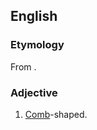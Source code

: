 ==English==

===Etymology===
From {{etyl|grc}} {{term|κτείς||comb|lang=grc}} {{suffix||form}}.

===Adjective===
{{en-adj}}

# [[comb|Comb]]-shaped.